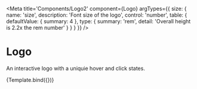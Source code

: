 
<Meta
	title='Components/Logo2'
	component={Logo}
	argTypes={{
		size: {
			name: 'size',
			description: 'Font size of the logo',
			control: 'number',
			table: {
				defaultValue: {
					summary: 4
				},
				type: {
					summary: 'rem',
					detail: 'Overall height is 2.2x the rem number'
				}
			}
		}
	}}
/>

# Logo

An interactive logo with a uniquie hover and click states.


<Canvas>
	<Story
		name='Primary'
		args={{
			size: 5
		}}
	>
		{Template.bind({})}
	</Story>
</Canvas>

<ArgsTable of={Template} />
